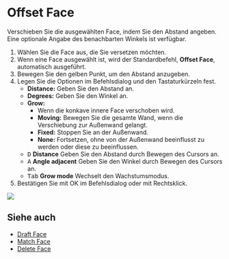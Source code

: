 
# Offset Face

<Reference shortcut="Umschalt + O" command="Offset Face" button="" />

Verschieben Sie die ausgewählten Face, indem Sie den Abstand angeben. Eine optionale Angabe des benachbarten Winkels ist verfügbar.

1. Wählen Sie die Face aus, die Sie versetzen möchten.
2. Wenn eine Face ausgewählt ist, wird der Standardbefehl, **Offset Face**, automatisch ausgeführt.
3. Bewegen Sie den gelben Punkt, um den Abstand anzugeben.
4. Legen Sie die Optionen im Befehlsdialog und den Tastaturkürzeln fest.
     - **Distance:** Geben Sie den Abstand an.
     - **Degrees:** Geben Sie den Winkel an.
     - **Grow:**
          - Wenn die konkave innere Face verschoben wird.
          - **Moving:** Bewegen Sie die gesamte Wand, wenn die Verschiebung zur Außenwand gelangt.
          - **Fixed:** Stoppen Sie an der Außenwand.
          - **None:** Fortsetzen, ohne von der Außenwand beeinflusst zu werden oder diese zu beeinflussen.
     - <kbd>D</kbd> **Distance** Geben Sie den Abstand durch Bewegen des Cursors an.
     - <kbd>A</kbd> **Angle adjacent** Geben Sie den Winkel durch Bewegen des Cursors an.
     - <kbd>Tab</kbd> **Grow mode** Wechselt den Wachstumsmodus.
5. Bestätigen Sie mit OK im Befehlsdialog oder mit Rechtsklick.

![](/img/offset-face.gif)

## Siehe auch
- [Draft Face](./draft-face)
- [Match Face](./match-face)
- [Delete Face](./delete-face)